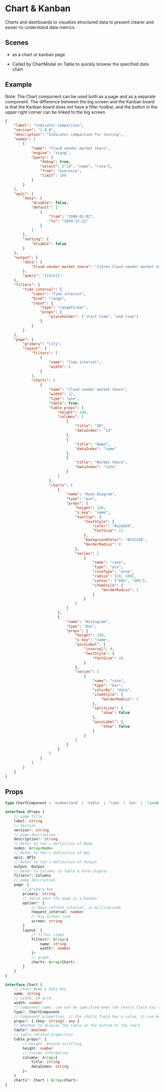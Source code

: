 # Chart & Kanban

Charts and dashboards to visualize structured data to present clearer and easier-to-understand data metrics.

## Scenes

- as a chart or kanban page

- Called by ChartModal on Table to quickly browse the specified data chart

## Example

<Notice type='warning'>
	Note: The Chart component can be used both as a page and as a separate component. The
	difference between the big screen and the Kanban board is that the Kanban board does not have
	a filter toolbar, and the button in the upper right corner can be linked to the big screen.
</Notice>

<Detail title="Show Code">

```json
{
	"label": "Indicator comparison",
	"version": "1.0.0",
	"description": "Indicator comparison for testing",
	"nodes": [
		{
			"name": "Cloud vendor market share",
			"engine": "xiang",
			"query": {
				"debug": true,
				"select": ["id", "name", "rate"],
				"from": "$service",
				"limit": 100
			}
		}
	],
	"apis": {
		"data": {
			"disable": false,
			"default": [
				{
					"from": "1980-01-02",
					"to": "2050-12-31"
				}
			]
		},
		"setting": {
			"disable": false
		}
	},
	"output": {
		"data": {
			"Cloud vendor market share": "{{$res.Cloud vendor market share}}"
		},
		"query": "{{$in}}"
	},
	"filters": {
		"time interval": {
			"label": "Time interval",
			"bind": "range",
			"input": {
				"type": "rangePicker",
				"props": {
					"placeholder": ["start time", "end time"]
				}
			}
		}
	},
	"page": {
		"primary": "City",
		"layout": {
			"filters": [
				{
					"name": "Time interval",
					"width": 6
				}
			],
			"charts": [
				{
					"name": "Cloud vendor market share",
					"width": 12,
					"type": "pie",
					"table": true,
					"table_props": {
						"height": 240,
						"columns": [
							{
								"title": "ID",
								"dataIndex": "id"
							},
							{
								"title": "Name",
								"dataIndex": "name"
							},
							{
								"title": "Market Share",
								"dataIndex": "rate"
							}
						]
					},
					"charts": [
						{
							"name": "Rose Diagram",
							"type": "pie",
							"props": {
								"height": 240,
								"x_key": "name",
								"tooltip": {
									"textStyle": {
										"color": "#a2a5b9",
										"fontSize": 12
									},
									"backgroundColor": "#232326",
									"borderRadius": 6
								},
								"series": [
									{
										"name": "rate",
										"type": "pie",
										"roseType": "area",
										"radius": [10, 100],
										"center": ["60%", "50%"],
										"itemStyle": {
											"borderRadius": 3
										}
									}
								]
							}
						},
						{
							"name": "Histogram",
							"type": "bar",
							"props": {
								"height": 240,
								"x_key": "name",
								"axisLabel": {
									"interval": 0,
									"textStyle": {
										"fontSize": 10
									}
								},
								"series": [
									{
										"name": "rate",
										"type": "bar",
										"colorBy": "data",
										"itemStyle": {
											"borderRadius": 3
										},
										"splitLine": {
											"show": false
										},
										"axisLabel": {
											"show": false
										}
									}
								]
							}
						}
					]
				}
			]
		}
	}
}
```

</Detail>

## Props

```ts
type ChartComponent = 'numberCard' | 'table' | 'line' | 'bar' | 'lineBar' | 'map' | 'pie'

interface IProps {
	// page title
	label: string
	// Version
	version?: string
	// page description
	description?: string
	// Refer to Yao's definition of Node
	nodes: Array<Node>
	// Refer to Yao's definition of Api
	apis: APIs
	// Refer to Yao's definition of Output
	output: Output
	// Refer to Columns in Table & Form chapter
	filters?: Columns
	// page description
	page: {
		// primary key
		primary: string
		// Valid when the page is a Kanban
		option?: {
			// Data refresh interval, in milliseconds
			request_interval: number
			// big screen link
			screen: string
		}
		layout: {
			// filter items
			filters?: Array<{
				name: string
				width?: number
			}>
			// graph
			charts: Array<Chart>
		}
	}
}

interface Chart {
	// Chart Name & Data Key
	name: string
	// width, 24 grid
	width: number
	// Component name, can not be specified when the charts field has a value
	type?: ChartComponent
	// Component properties, if the charts field has a value, it can be left unspecified
	props?: { [key: string]: any }
	// Whether to display the table at the bottom of the chart
	table?: boolean
	// table related properties
	table_props?: {
		// height, beyond scrolling
		height: number
		// column information
		columns: Array<{
			title: string
			dataIndex: string
		}>
	}
	charts?: Chart | Array<Chart>
}
```
